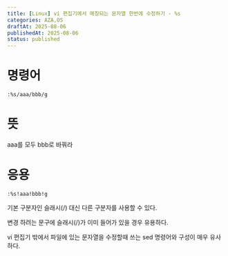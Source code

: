 ```yaml
---
title: [Linux] vi 편집기에서 매칭되는 문자열 한번에 수정하기 - %s
categories: AZA,OS
draftAt: 2025-08-06
publishedAt: 2025-08-06
status: published
---
```


# 명령어

```
:%s/aaa/bbb/g
```

# 뜻

aaa를 모두 bbb로 바꿔라

# 응용

```
:%s!aaa!bbb!g
```

기본 구분자인 슬래시(/) 대신 다른 구분자를 사용할 수 있다.

변경 하려는 문구에 슬래시(/)가 이미 들어가 있을 경우 유용하다.

vi 편집기 밖에서 파일에 있는 문자열을 수정할때 쓰는 sed 명령어와 구성이 매우 유사하다.
